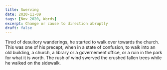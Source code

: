 ```yaml
---
title: Swerving
date: 2020-11-09
tags: [Nov 2020, Words]
excerpt: Change or cause to direction abruptly
draft: false
---
```

Tired of desultory wanderings, he started to walk over towards the church. This was one of his precept, when in a state of confusion, to walk into an old building, a church, a library or a governement office, or a ruin in the park for what it is worth. The rush of wind swerved the crushed fallen trees while he walked on the sidewalk.
